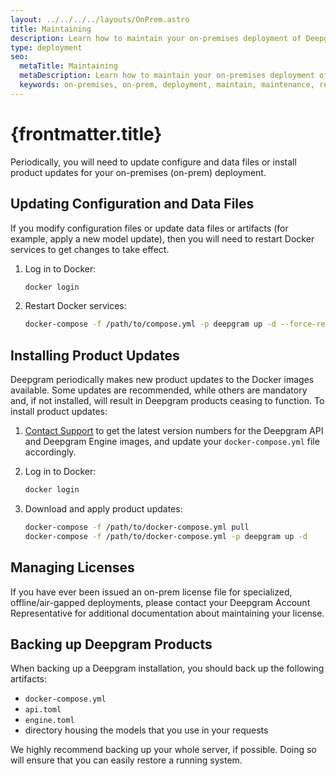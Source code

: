 ```yaml
---
layout: ../../../../layouts/OnPrem.astro
title: Maintaining
description: Learn how to maintain your on-premises deployment of Deepgram products.
type: deployment
seo:
  metaTitle: Maintaining
  metaDescription: Learn how to maintain your on-premises deployment of Deepgram products.
  keywords: on-premises, on-prem, deployment, maintain, maintenance, required components, required
---
```


# {frontmatter.title}

Periodically, you will need to update configure and data files or install product updates for your on-premises (on-prem) deployment.

## Updating Configuration and Data Files

If you modify configuration files or update data files or artifacts (for example, apply a new model update), then you will need to restart Docker services to get changes to take effect.

1. Log in to Docker:

   ```bash
   docker login
   ```

2. Restart Docker services:

   ```bash
   docker-compose -f /path/to/compose.yml -p deepgram up -d --force-recreate
   ```

## Installing Product Updates

Deepgram periodically makes new product updates to the Docker images available. Some updates are recommended, while others are mandatory and, if not installed, will result in Deepgram products ceasing to function. To install product updates:

1. [Contact Support](/support/) to get the latest version numbers for the Deepgram API and Deepgram Engine images, and update your `docker-compose.yml` file accordingly.

2. Log in to Docker:

   ```bash
   docker login
   ```

3. Download and apply product updates:

   ```bash
   docker-compose -f /path/to/docker-compose.yml pull
   docker-compose -f /path/to/docker-compose.yml -p deepgram up -d
   ```

## Managing Licenses

If you have ever been issued an on-prem license file for specialized, offline/air-gapped deployments, please contact your Deepgram Account Representative for additional documentation about maintaining your license.

## Backing up Deepgram Products

When backing up a Deepgram installation, you should back up the following artifacts:

- `docker-compose.yml`
- `api.toml`
- `engine.toml`
- directory housing the models that you use in your requests

We highly recommend backing up your whole server, if possible. Doing so will ensure that you can easily restore a running system.
